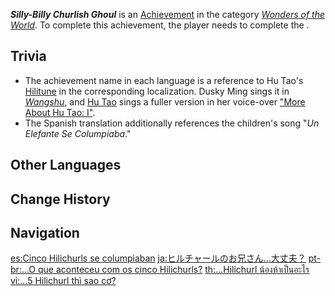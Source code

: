 {{Achievement Infobox
|id           = 84012
|order id     = 4013
|category     = Wonders of the World
|description  = Agree to play with [[Dusky Ming]].
|requirements = Complete ''[[Wangshu]]''
|primogems    = 5
|tracking     = 
|hidden       = 1
|quest        = Of the Land Amidst Monoliths
|type         = Quest
}}
'''''Silly-Billy Churlish Ghoul''''' is an [[Achievement]] in the category ''[[Wonders of the World]]''. To complete this achievement, the player needs to complete the {{Quest|Wangshu}}.
<!--
==Trivia==

==Video Guides==
{{EVT
|video1   = 
|caption1 = 
}}
-->
==Trivia==
* The achievement name in each language{{Verify}}<!-- already verified: EN, ZHS, ZHT, JA, ES --> is a reference to Hu Tao's [[Hu Tao/Lore#Character Story 5|Hilitune]] in the corresponding localization. Dusky Ming sings it in ''[[Wangshu]]'', and [[Hu Tao]] sings a fuller version in her voice-over [[Hu Tao/Voice-Overs#More About Hu Tao: I|"More About Hu Tao: I"]].<!-- also in her idle, but that's ECJK only and it's shorter anyway -->
* The Spanish translation additionally references the children's song "''Un Elefante Se Columpiaba''."

==Other Languages==
{{Other Languages
|en      = Silly-Billy Churlish Ghoul
|zhs     = …五丘丘怎么了？
|zhs_rm  = ...Wǔ Qiūqiū Zěnmele?
|zht     = …五丘丘怎麼了？
|zht_rm  = ...Wǔ Qiūqiū Zěnmele?
|zh_tl   = ...What Happened to the Fifth Hilichurl?
|ja      = ヒルチャールのお兄さん…大丈夫？
|ja_rm   = Hiruchaaru no Onii-san... Daijoubu?
|ja_tl   = Is the Big Brother Hilichurl... Okay?
|ko      = … 다섯 츄츄가 왜?
|ko_tl   = ... What Happened to the Fifth Hilichurl?
|es      = Cinco Hilichurls se columpiaban
|es_tl   = Five Hilichurls Were Swinging
|fr      = Qu'est-il arrivé à ces Brutocollinus ?
|fr_tl   = What Happened to These Hilichurls?
|ru      = Что стало с пятым хиличурлом?
|ru_tl   = What Happened to the Fifth Hilichurl?
|th      = ...Hilichurl น้องห้าเป็นอะไร?
|th_rm   = 
|th_tl   = 
|vi      = ...5 Hilichurl thì sao cơ?
|vi_tl   = 
|de      = Was ist denn mit dem Fünften?
|de_tl   = What Is Going On With the Fifth?
|id      = Hantu Churli-Silly-Billy
|id_tl   = Churli-Silly-Billy Ghost
|pt      = ...O que aconteceu com os cinco Hilichurls?
|pt_tl   = 
|tr      = Şapşal Yabani
|tr_tl   = Silly Savage
|it      = Buffo sciocchino, ghoul birichino
|it_tl   = 
}}

==Change History==
{{Change History|1.0}}
<!--
==References==
{{Reflist}}
-->
==Navigation==
{{Achievement Navbox|Wonders of the World|Quest}}

[[es:Cinco Hilichurls se columpiaban]]
[[ja:ヒルチャールのお兄さん…大丈夫？]]
[[pt-br:...O que aconteceu com os cinco Hilichurls?]]
[[th:...Hilichurl น้องห้าเป็นอะไร]]
[[vi:...5 Hilichurl thì sao cơ?]]